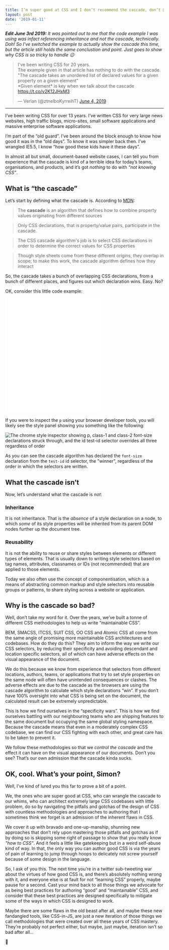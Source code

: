 ```yaml
---
title: I’m super good at CSS and I don’t recommend the cascade, don’t @ me
layout: post
date: '2019-01-11'
---
```


_**Edit June 3rd 2019:** It was pointed out to me that the code example I was using was infact referencing inheritance and not the cascade, technically. Doh! So I've switched the example to actually show the cascade this time, but the article still holds the same conclustion and point. Just goes to show why CSS is so tricky to handle 😉_

<blockquote className="twitter-tweet"><p lang="en" dir="ltr">I&#39;ve been writing CSS for 20 years.<br />The example given in that article has nothing to do with the cascade.<br />&quot;The cascade takes an unordered list of declared values for a given property on a given element&quot;<br />*Given element* is key when we talk about the cascade <a href="https://t.co/v2K12JHxM3">https://t.co/v2K12JHxM3</a></p>&mdash; Verlan (@ztnelboKyrreihT) <a href="https://twitter.com/ztnelboKyrreihT/status/1135734895836196864?ref_src=twsrc%5Etfw">June 4, 2019</a></blockquote>

---

I’ve been writing CSS for over 13 years. I’ve written CSS for very large news websites, high traffic blogs, micro-sites, small software applications and massive enterprise software applications.

I’m part of the “old guard”. I’ve been around the block enough to know how good it was in the “old days”. To know it was simpler back then. I’ve wrangled IE5.5, I know “how good these kids have it these days”.

In almost all but small, document-based website cases, I can tell you from experience that the cascade is kind of a terrible idea for today’s teams, organisations, and products, and it’s got _nothing_ to do with _“not knowing CSS”_.

## What is “the cascade”

Let’s start by defining what the cascade is. According to [MDN](https://developer.mozilla.org/en-US/docs/Web/CSS/Cascade):

> The **cascade** is an algorithm that defines how to combine property values originating from different sources

> Only CSS declarations, that is property/value pairs, participate in the cascade.

> The CSS cascade algorithm's job is to select CSS declarations in order to determine the correct values for CSS properties

> Though style sheets come from these different origins, they overlap in scope; to make this work, the cascade algorithm defines how they interact

So, the cascade takes a bunch of overlapping CSS declarations, from a bunch of different places, and figures out which declaration wins. Easy. No?

OK, consider this little code example:

<iframe height="365" style={{width: '100%'}} scrolling="no" title="Cascade Example" src="//codepen.io/SiTaggart/embed/mYowoe/?height=265&theme-id=0&default-tab=css,result" frameBorder="no" allowtransparency="true" allowFullScreen={true}>
  See the Pen <a href='https://codepen.io/SiTaggart/pen/mYowoe/'>Cascade Example</a> by Simon Taggart
  (<a href='https://codepen.io/SiTaggart'>@SiTaggart</a>) on <a href='https://codepen.io'>CodePen</a>.
</iframe>

If you were to inspect the `p` using your browser developer tools, you will likely see the style panel showing you something like the following:

![The chrome style inspector showing p, class-1 and class-2 font-size declarations struck through, and the id test-id selector overrides all three regardless of order](./cascade-css.png)

As you can see the cascade algorithm has declared the `font-size` declaration from the `test-id` id selector, the "winner", regardless of the order in which the selectors are written.

## What the cascade isn’t

Now, let’s understand what the cascade is _not_:

### Inheritance

It is not inheritance. That is the _absence_ of a style declaration on a node, to which _some_ of its style properties will be inherited from its parent DOM nodes further up the document tree.

### Reusability

It is not the ability to reuse or share styles between elements or different types of elements. That is usually down to writing style selectors based on tag names, attributes, classnames or IDs (not recommended) that are applied to those elements.

Today we also often use the concept of componentisation, which is a means of abstracting common markup and style selectors into reusable groups or patterns, to share styling across a website or application.

## Why is the cascade so bad?

Well, don’t take my word for it. Over the years, we’ve built a tonne of different CSS methodologies to help us write “maintainable CSS”.

BEM, SMACSS, ITCSS, SUIT CSS, OO CSS and Atomic CSS all come from the same angle of promising more maintainable CSS architectures and codebases. How do they do this? They aim to inform the way we write our CSS selectors, by reducing their specificity and avoiding descendant and location specific selectors, all of which can have adverse effects on the visual appearance of the document.

We do this because we know from experience that selectors from different locations, authors, teams, or applications that try to set style properties on the same node will often have unintended consequences or clashes. The adverse effects are due to the cascade as the browsers are using the cascade algorithm to calculate which style declarations “win”. If you don’t have 100% oversight into what CSS is being set on the document, the calculated result can be extremely unpredictable.

This is how we find ourselves in the “specificity wars”. This is how we find ourselves battling with our neighbouring teams who are shipping features to the same document but occupying the same global styling namespace. Because the cascade means that even in a moderately complex CSS codebase, we can find our CSS fighting with each other, and great care has to be taken to prevent it.

We follow these methodologies so that we _control the cascade_ and the effect it can have on the visual appearance of our documents. Don’t you see? That’s our own admission that the cascade kinda sucks.

## OK, cool. What’s your point, Simon?

Well, I’ve kind of lured you this far to prove a bit of a point.

We, the ones who are super good at CSS, who can wrangle the cascade to our whims, who can architect extremely large CSS codebases with little problem, do so by navigating the pitfalls and gotchas of the design of CSS with countless methodologies and approaches to authoring that I sometimes think we forget is an admission of the inherent flaws in CSS.

We cover it up with bravado and one-up-manship, shunning new approaches that don’t rely upon mastering those pitfalls and gotchas as if by doing so is skipping some right of passage to show that you really know _"how to CSS"_. And it feels a little like gatekeeping but in a weird self-abuse kind of way. In that, the only way you can author good CSS is via the years of pain of learning to jump through hoops to delicately not screw yourself because of some design in the language.

So, I ask of you this. The next time you’re in a twitter sub-tweeting war about the virtues of how good CSS is, and there’s absolutely nothing wrong with it, and everyone else is at fault for not “learning CSS” properly, maybe pause for a second. Cast your mind back to all those things we advocate for as being best practices for authoring “good” and “maintainable” CSS, and consider that these best practices are designed specifically to mitigate some of the ways in which CSS is designed to work.

Maybe there are some flaws in the old beast after all, and maybe these new fandangled tools, like CSS-in-JS, are just a new iteration of those things we call methodologies that were created over all these years of CSS mastery. They’re probably not perfect either, but maybe, just maybe, iteration isn’t so bad after all…

🤔

